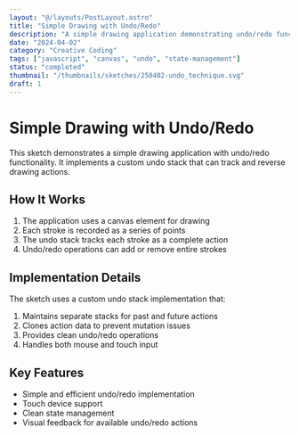 ```yaml
---
layout: "@/layouts/PostLayout.astro"
title: "Simple Drawing with Undo/Redo"
description: "A simple drawing application demonstrating undo/redo functionality using a custom undo stack implementation"
date: "2024-04-02"
category: "Creative Coding"
tags: ["javascript", "canvas", "undo", "state-management"]
status: "completed"
thumbnail: "/thumbnails/sketches/250402-undo_technique.svg"
draft: 1
---
```



# Simple Drawing with Undo/Redo

This sketch demonstrates a simple drawing application with undo/redo functionality. It implements a custom undo stack that can track and reverse drawing actions.

<div class="interactive-component">
  <UndoTechniqueSketch />
</div>

## How It Works

1. The application uses a canvas element for drawing
2. Each stroke is recorded as a series of points
3. The undo stack tracks each stroke as a complete action
4. Undo/redo operations can add or remove entire strokes

## Implementation Details

The sketch uses a custom undo stack implementation that:

1. Maintains separate stacks for past and future actions
2. Clones action data to prevent mutation issues
3. Provides clean undo/redo operations
4. Handles both mouse and touch input

## Key Features

- Simple and efficient undo/redo implementation
- Touch device support
- Clean state management
- Visual feedback for available undo/redo actions
